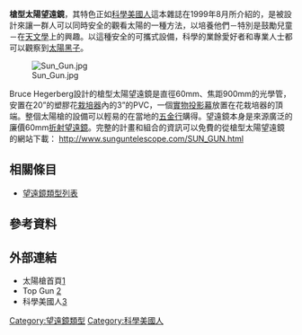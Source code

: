 '''槍型太陽望遠鏡'''，其特色正如[[科學美國人|科學美國人]]這本雜誌在1999年8月所介紹的，是被設計來讓一群人可以同時安全的觀看太陽的一種方法，以培養他們－特別是鼓勵兒童－在[[天文學|天文學]]上的興趣。以這種安全的可攜式設備，科學的業餘愛好者和專業人士都可以觀察到[[太陽黑子|太陽黑子]]。  

[[File:Sun_Gun.jpg|thumb]]

Bruce Hegerberg設計的槍型太陽望遠鏡是直徑60mm、焦距900mm的光學管，安置在20”的塑膠花[[花盆|栽培器]]內的3”的PVC，一個[[數位投影機|實物投影幕]]放置在花栽培器的頂端。整個太陽槍的設備可以輕易的在當地的[[五金行|五金行]]購得。望遠鏡本身是來源廣泛的廉價60mm[[折射望遠鏡|折射望遠鏡]]。完整的計畫和組合的資訊可以免費的從槍型太陽望遠鏡的網站下載：
http://www.sunguntelescope.com/SUN_GUN.html {{Wayback|url=http://www.sunguntelescope.com/SUN_GUN.html |date=20210211011345 }}

==相關條目==
* [[望遠鏡類型列表|望遠鏡類型列表]]

== 參考資料 ==
<!--- See [[Wikipedia:Footnotes|Wikipedia:Footnotes]] on how to create references using <ref></ref> tags which will then appear here automatically -->
{{Reflist}}

== 外部連結 ==
* 太陽槍首頁[http://www.sunguntelescope.com] {{Wayback|url=http://www.sunguntelescope.com/ |date=20170912082338 }}
* Top Gun [https://web.archive.org/web/20110614005638/http://www.vandenberg.af.mil/news/story.asp?id=123028352]
* 科學美國人[http://www.scientificamerican.com/article.cfm?id=sun-of-a-gun] {{Wayback|url=http://www.scientificamerican.com/article.cfm?id=sun-of-a-gun |date=20121011091910 }}

<!--- Categories --->

[[Category:望遠鏡類型|Category:望遠鏡類型]]
[[Category:科學美國人|Category:科學美國人]]